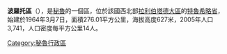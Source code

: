 '''波羅托區'''（{{lang-es|Distrito de Poroto}}），是[[秘魯|秘魯]]的一個區，位於該國西北部[[拉利伯塔德大區|拉利伯塔德大區]]的[[特魯希略省|特魯希略省]]，始建於1964年3月7日，面積276.01平方公里，海拔高度627米，2005年人口3,741，人口密度每平方公里14人。

{{Peru-geo-stub}}
[[Category:秘魯行政區|Category:秘魯行政區]]